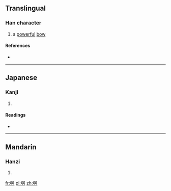 ==Translingual==

===Han character===
{{Han char|rn=57|rad=弓|as=03|sn=6|four=|canj=弓弓 (NN), XX弓弓 (XXNN)}}
# {{defn|Han|sort=弓03}} a [[powerful]] [[bow]]

====References====
* {{Han ref|kx=0357.070|dkj=09725|dj=0673.150|hdz=20991.120|uh=5F1C|ud=24348}}

----

==Japanese==

===Kanji===
{{ja-kanji|grade=|rs=弓03}}

# {{defn|lang=ja|sort=弓03}}

====Readings====
* {{ja-readings|on=[[きょう]] (kyō), [[ごう]] (gō), [[き]] (ki)|kun=[[つよい]] (tsuyoi), [[つよいゆみ]] (tsuyoiyumi)}}

----

==Mandarin==

===Hanzi===
{{cmn-hanzi|pin=[[jiàng]] ([[jiang4]]), [[qiáng]] ([[qiang2]])|wg=chiang<sup>4</sup>, ch'iang<sup>2</sup>}}
# {{defn|lang=cmn|sort=弓03}}

[[fr:弜]]
[[pl:弜]]
[[zh:弜]]